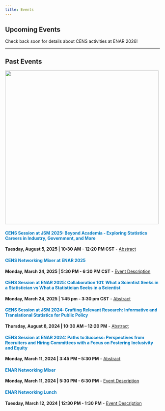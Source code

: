 ```yaml
---
title: Events
---
```


## Upcoming Events

Check back soon for details about CENS activities at ENAR 2026!

------------------------------------------------------------------------

## Past Events

![](past-events.gif){style="margin-right: 15px;" width="500"}

::: {style="color: #007ac2;"}
#### CENS Session at JSM 2025: Beyond Academia - Exploring Statistics Careers in Industry, Government, and More
:::

**Tuesday, August 5, 2025 \| 10:30 AM - 12:20 PM CST** - [Abstract](abstracts/jsm25.qmd)

::: {style="color: #007ac2;"}
#### CENS Networking Mixer at ENAR 2025
:::

**Monday, March 24, 2025 \| 5:30 PM - 6:30 PM CST** - [Event Description](abstracts/mixer.qmd)


::: {style="color: #007ac2;"}
#### CENS Session at ENAR 2025: Collaboration 101: What a Scientist Seeks in a Statistician vs What a Statistician Seeks in a Scientist
:::


**Monday, March 24, 2025 \| 1:45 pm - 3:30 pm CST** - [Abstract](abstracts/enar25.qmd)

::: {style="color: #007ac2;"}
#### CENS Session at JSM 2024: Crafting Relevant Research: Informative and Translational Statistics for Public Policy
:::

**Thursday, August 8, 2024 \| 10:30 AM -- 12:20 PM** - [Abstract](abstracts/jsm24.qmd)


::: {style="color: #007ac2;"}
#### CENS Session at ENAR 2024: Paths to Success: Perspectives from Recruiters and Hiring Committees with a Focus on Fostering Inclusivity and Equity
:::

**Monday, March 11, 2024 \| 3:45 PM -- 5:30 PM** - [Abstract](abstracts/enar24.qmd)

::: {style="color: #007ac2;"}
#### ENAR Networking Mixer
:::

**Monday, March 11, 2024 \| 5:30 PM - 6:30 PM** - [Event Description](abstracts/mixer.qmd)

::: {style="color: #007ac2;"}
#### ENAR Networking Lunch
:::

**Tuesday, March 12, 2024 \| 12:30 PM - 1:30 PM**  - [Event Description](abstracts/networking_lunch.qmd)


